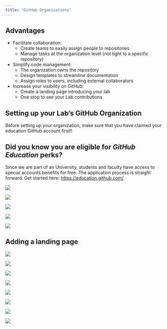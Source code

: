 ```yaml
---
title: "GitHub Organizations"
---
```


## Advantages

- Facilitate collaboration: 
  - Create teams to easily assign people to repositories
  - Manage tasks at the organization level (not tight to a specific repository)
- Simplify code management:
  - The organization owns the repository
  - Design templates to streamline documentation
  - Assign roles to users, including external collaborators
- Increase your visibility on GitHub:
  - Create a landing page introducing your lab
  - One stop to see your Lab contributions

## Setting up your Lab's GitHub Organization

Before setting up your organization, make sure that you have claimed your education GitHub account first!! 

::: {.callout-tip}
## Did you know you are eligible for _GitHub Education_ perks?

Since we are part of an University, students and faculty have access to special accounts benefits for free. The application process is straight forward. Get started here: <https://education.github.com/>
:::


![](img/github_org_setup-01_create_menu.png)

![](img/github_org_setup-02_select_free.png)

![](img/github_org_setup-03_setup.png)

![](img/github_org_setup-04_collaborators.png)

![](img/github_org_setup-05_org_created.png)


## Adding a landing page

![](img/github_org-01_no_landingpage.png)

![](img/github_org-02_start_landingpage.png)

![](img/github_org-03_landingpage_reop.png)

![](img/github_org-04_landingpage_repo_filled.png)

![](img/github_org-05_landingpage_repo_created.png)

![](img/github_org-06_landingpage_readme.png)

![](img/github_org-07_landingpage_readme_fille.png)

![](img/github_org-08_with_landingpage.png)